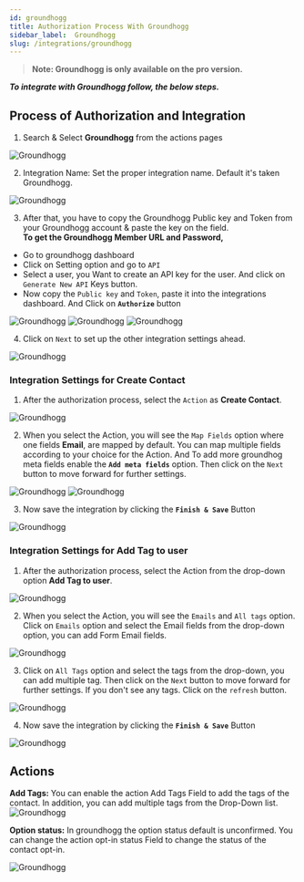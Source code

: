 ```yaml
---
id: groundhogg
title: Authorization Process With Groundhogg
sidebar_label:  Groundhogg
slug: /integrations/groundhogg
---
```



> **Note: Groundhogg is only available on the pro version.**

***To integrate with Groundhogg follow, the below steps.***


## Process of Authorization and Integration


1.	Search & Select **Groundhogg** from the actions pages
 <Image src="actions/groundhogg/select-action" alt="Groundhogg" w="1020" h="350" />

2. Integration Name: Set the proper integration name. Default it's taken Groundhogg.
 <Image src="actions/groundhogg/integration-name" alt="Groundhogg" w="1020" h="350" />

3.	After that, you have to copy the Groundhogg Public key and Token from your Groundhogg account & paste the key on the field.   
**To get the Groundhogg Member URL and Password,**

- Go to groundhogg dashboard 
- Click on Setting option and go to `API`
- Select a user, you Want to create an API key for the user. And click on `Generate New API` Keys button.
- Now copy the `Public key` and `Token`, paste it into the integrations dashboard. And Click on **`Authorize`** button

 <Image src="actions/groundhogg/api-setting" alt="Groundhogg" w="1020" h="350" />
 <Image src="actions/groundhogg/search-api" alt="Groundhogg" w="1020" h="350" />
 <Image src="actions/groundhogg/authorize" alt="Groundhogg" w="1020" h="350" />

4.	Click on `Next` to set up the other integration settings ahead.

 <Image src="actions/groundhogg/after-authorize" alt="Groundhogg" w="1020" h="350" />

### Integration Settings for Create Contact
1.	After the authorization process, select the `Action` as **Create Contact**. 

 <Image src="actions/groundhogg/select-dropdown-create-contact" alt="Groundhogg" w="1020" h="350" />

2.	When you select the Action, you will see the `Map Fields` option where one fields **Email**, are mapped by default. You can map multiple fields according to your choice for the Action. And To add more groundhog meta fields enable the **`Add meta fields`** option. Then click on the `Next` button to move forward for further settings.

 <Image src="actions/groundhogg/map-fields" alt="Groundhogg" w="1020" h="350" />
 <Image src="actions/groundhogg/map-fields-next" alt="Groundhogg" w="1020" h="350" />

3. Now save the integration by clicking the **`Finish & Save`** Button

 <Image src="actions/groundhogg/finish-save" alt="Groundhogg" w="1020" h="350" />

### Integration Settings for Add Tag to user
1.	After the authorization process, select the Action from the drop-down option **Add Tag to user**. 
 <Image src="actions/groundhogg/select-dropdown-add-tag-to-user" alt="Groundhogg" w="1020" h="350" />

2.	When you select the Action, you will see the `Emails` and `All tags` option. Click on `Emails` option and select the Email fields from the drop-down option, you can add Form Email fields.
 <Image src="actions/groundhogg/email-fields-map" alt="Groundhogg" w="1020" h="350" />

3.	Click on `All Tags` option and select the tags from the drop-down, you can add multiple tag. Then click on the `Next` button to move forward for further settings. If you don't see any tags. Click on the `refresh` button.

 <Image src="actions/groundhogg/tag-fields-map" alt="Groundhogg" w="1020" h="350" />

4. Now save the integration by clicking the **`Finish & Save`** Button

 <Image src="actions/groundhogg/finish-save" alt="Groundhogg" w="1020" h="350" />

## Actions
**Add Tags:** You can enable the action Add Tags Field to add the tags of the contact. In addition, you can add multiple tags from the Drop-Down list.
 <Image src="actions/groundhogg/add-tags" alt="Groundhogg" w="1020" h="350" />

**Option status:** In groundhogg the option status default is unconfirmed. You can change the action opt-in status Field to change the status of the contact opt-in.

 <Image src="actions/groundhogg/optin-status" alt="Groundhogg" w="1020" h="350" />



<Feedback/>